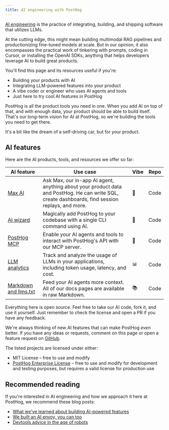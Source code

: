 ```yaml
---
title: AI engineering with PostHog
---
```



[AI engineering](https://www.latent.space/p/ai-engineer) is the practice of integrating, building, and shipping software that utilizes LLMs. 

At the cutting edge, this might mean building multimodal RAG pipelines and productionizing fine-tuned models at scale. But in our opinion, it also encompasses the practical work of tinkering with prompts, coding in Cursor, or installing the OpenAI SDKs, anything that helps developers leverage AI to build great products.

You'll find this page and its resources useful if you're:

- Building your products with AI 
- Integrating LLM-powered features into your product
- A vibe coder or engineer who uses AI agents and tools
- Just here to try cool AI features in PostHog

PostHog is all the product tools you need in one. When you add AI on top of that, and with enough data, your product should be able to build itself. That's our long-term vision for AI at PostHog, so we're building the tools you need to get there. 

It's a bit like the dream of a self-driving car, but for your product.

## AI features

Here are the AI products, tools, and resources we offer so far:

| AI feature | Use case | Vibe | Repo |
|------------|----------|------|------|
| [Max AI](/docs/max-ai) | Ask Max, our in-app AI agent, anything about your product data and PostHog. He can write SQL, create dashboards, find session replays, and more. | 🤖 | <Link to="https://github.com/PostHog/posthog/tree/master/ee/hogai" external>Code</Link> |
| [AI wizard](/docs/ai-engineering/ai-wizard) | Magically add PostHog to your codebase with a single CLI command using AI. | 🧙 | <Link to="https://github.com/PostHog/wizard" external>Code</Link> |
| [PostHog MCP](/docs/model-context-protocol) | Enable your AI agents and tools to interact with PostHog's API with our MCP server.  | 🧰 | <Link to="https://github.com/PostHog/mcp" external>Code</Link> |
| [LLM analytics](/docs/llm-analytics) | Track and analyze the usage of LLMs in your applications, including token usage, latency, and cost. | 📊 | <Link to="https://github.com/PostHog/posthog/tree/master/products/llm_analytics" external>Code</Link> |
| [Markdown and llms.txt](/docs/ai-engineering/markdown-llms-txt) | Feed your AI agents more context. All of our docs pages are available in raw Markdown. | 📚 | <Link to="https://posthog.com/llms.txt" external>Code</Link> |

Everything here is open source. Feel free to take our AI code, fork it, and use it yourself. Just remember to check the license and open a PR if you have any feedback.

We're always thinking of new AI features that can make PostHog *even* better. If you have any ideas or requests, comment on this page or open a feature request on [GitHub](https://github.com/PostHog/posthog/issues/new?template=feature_request.yml).

<CalloutBox icon="IconInfo" title="Software licenses" type="fyi">

The listed projects are licensed under either:

- MIT License – free to use and modify
- [PostHog Enterprise License](https://github.com/PostHog/posthog/blob/master/ee/LICENSE) – free to use and modify for development and testing purposes, but requires a valid license for production use

</CalloutBox>

## Recommended reading 

If you're interested in AI engineering and how we approach it here at PostHog, we recommend these blog posts:

- [What we've learned about building AI-powered features](/blog/building-ai-features)
- [We built an AI envoy, you can too](/blog/envoy-wizard-llm-agent)
- [Devtools advice in the age of robots](/blog/devtools-advice-agent-llm)
